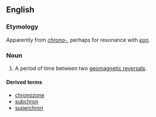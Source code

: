 {{also|Chron}}
==English==

===Etymology===
Apparently from ''[[chrono-]]'', perhaps for resonance with ''[[eon]]''.

===Noun===
{{en-noun}}

# {{geology}} A period of time between two [[w:Geomagnetic reversal|geomagnetic reversals]].

====Derived terms====
* [[chronozone]]
* [[subchron]]
* [[superchron]]